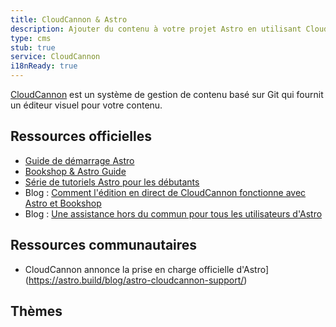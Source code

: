 ```yaml
---
title: CloudCannon & Astro
description: Ajouter du contenu à votre projet Astro en utilisant CloudCannon comme CMS
type: cms
stub: true
service: CloudCannon
i18nReady: true
---
```



[CloudCannon](https://cloudcannon.com) est un système de gestion de contenu basé sur Git qui fournit un éditeur visuel pour votre contenu.

## Ressources officielles

- [Guide de démarrage Astro](https://cloudcannon.com/documentation/guides/astro-starter-guide/)
- [Bookshop & Astro Guide](https://cloudcannon.com/documentation/guides/bookshop-astro-guide/)
- [Série de tutoriels Astro pour les débutants](https://cloudcannon.com/tutorials/astro-beginners-tutorial-series/)
- Blog : [Comment l'édition en direct de CloudCannon fonctionne avec Astro et Bookshop](https://cloudcannon.com/blog/how-cloudcannons-live-editing-works-with-astro-and-bookshop/)
- Blog : [Une assistance hors du commun pour tous les utilisateurs d'Astro](https://cloudcannon.com/blog/out-of-this-world-support-for-all-astro-users/)

## Ressources communautaires 

- CloudCannon annonce la prise en charge officielle d'Astro](https://astro.build/blog/astro-cloudcannon-support/)

## Thèmes

<Grid>
    <Card title="Sendit" href="https://astro.build/themes/details/sendit/" thumbnail="sendit.png"/>
</Grid>